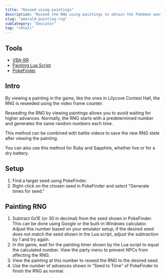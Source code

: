 ```yaml
---
title: "Reseed using paintings"
description: "Reseed the RNG using paintings to obtain the Pokémon wanted without the long wait"
slug: "emerald-painting-rng"
subCategory: "Emulator"
tag: "retail"
---
```


## Tools

- [VBA-RR](https://code.google.com/archive/p/vba-rerecording/downloads)
- [Painting Lua Script](https://cdn.discordapp.com/attachments/438735638754361345/959767753521258546/E_RNG_2.0.lua)
- [PokeFinder](https://github.com/Admiral-Fish/PokeFinder/releases)

## Intro

By viewing a painting in the game, like the ones in Lilycove Contest Hall, the RNG is reseeded using the video frame counter.

Reseeding the RNG by viewing paintings allows you to avoid waiting for higher advances. Normally, the RNG starts with a predetermined number and generates the same random numbers each time.

This method can be combined with battle videos to save the new RNG state after viewing the painting.

You can also use this method for Ruby and Sapphire, whether live or for a dry battery.

## Setup

1. Find a target seed using PokeFinder.
2. Right-click on the chosen seed in PokeFinder and select "Generate times for seed."

## Painting RNG

1. Subtract 0x1E (or 30 in decimal) from the seed shown in PokeFinder. This can be done using Google or the built-in Windows calculator. Adjust this number based on your emulator setup; if the desired seed does not match the seed shown in the Lua script, adjust the subtraction by 1 and try again.
2. In the game, wait for the painting timer shown by the Lua script to equal the calculated number. View the party menu to prevent NPCs from affecting the RNG.
3. View the painting at this number to reseed the RNG to the desired seed.
4. Use the number of advances shown in "Seed to Time" of PokeFinder to finish the RNG as normal.
